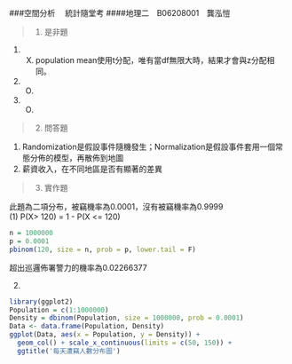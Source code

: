###空間分析　 統計隨堂考
####地理二　B06208001　龔泓愷

> 1. 是非題   

(1) (X) population mean使用t分配，唯有當df無限大時，結果才會與z分配相同。   
(2) (O)   
(3) (O)   

> 2. 問答題   

(1) Randomization是假設事件隨機發生；Normalization是假設事件套用一個常態分佈的模型，再散佈到地圖    
(2) 薪資收入，在不同地區是否有顯著的差異

> 3. 實作題 

此題為二項分布，被竊機率為0.0001，沒有被竊機率為0.9999   
(1) P(X> 120) = 1 - P(X <= 120)
```r
n = 1000000
p = 0.0001
pbinom(120, size = n, prob = p, lower.tail = F)
```

超出巡邏佈署警力的機率為0.02266377    

(2)
```r
library(ggplot2)
Population = c(1:1000000)
Density = dbinom(Population, size = 1000000, prob = 0.0001)
Data <- data.frame(Population, Density)
ggplot(Data, aes(x = Population, y = Density)) +
  geom_col() + scale_x_continuous(limits = c(50, 150)) +
  ggtitle('每天遭竊人數分布圖')
```

